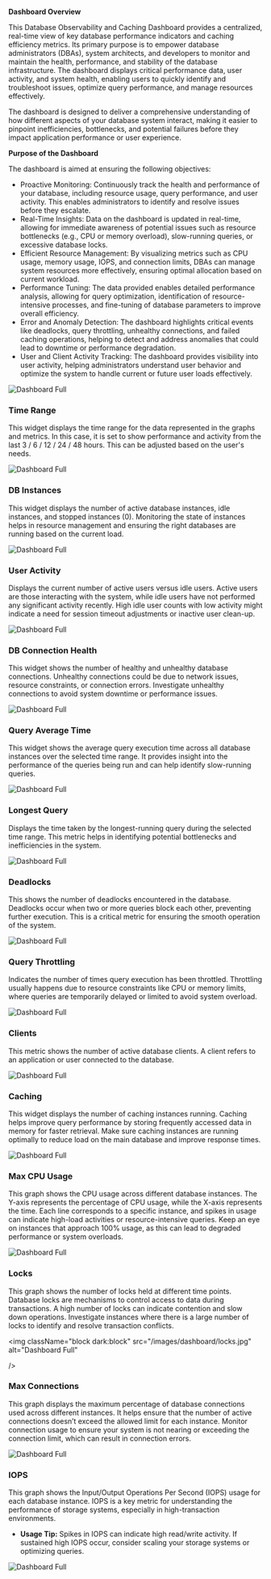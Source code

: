 
**Dashboard Overview**

This Database Observability and Caching Dashboard provides a centralized, real-time view of key database performance indicators and caching efficiency metrics. Its primary purpose is to empower database administrators (DBAs), system architects, and developers to monitor and maintain the health, performance, and stability of the database infrastructure. The dashboard displays critical performance data, user activity, and system health, enabling users to quickly identify and troubleshoot issues, optimize query performance, and manage resources effectively.

The dashboard is designed to deliver a comprehensive understanding of how different aspects of your database system interact, making it easier to pinpoint inefficiencies, bottlenecks, and potential failures before they impact application performance or user experience.

**Purpose of the Dashboard**

The dashboard is aimed at ensuring the following objectives:

+ Proactive Monitoring: Continuously track the health and performance of your database, including resource usage, query performance, and user activity. This enables administrators to identify and resolve issues before they escalate.
+ Real-Time Insights: Data on the dashboard is updated in real-time, allowing for immediate awareness of potential issues such as resource bottlenecks (e.g., CPU or memory overload), slow-running queries, or excessive database locks.
+ Efficient Resource Management: By visualizing metrics such as CPU usage, memory usage, IOPS, and connection limits, DBAs can manage system resources more effectively, ensuring optimal allocation based on current workload.
+	Performance Tuning: The data provided enables detailed performance analysis, allowing for query optimization, identification of resource-intensive processes, and fine-tuning of database parameters to improve overall efficiency.
+	Error and Anomaly Detection: The dashboard highlights critical events like deadlocks, query throttling, unhealthy connections, and failed caching operations, helping to detect and address anomalies that could lead to downtime or performance degradation.
+	User and Client Activity Tracking: The dashboard provides visibility into user activity, helping administrators understand user behavior and optimize the system to handle current or future user loads effectively.

<img
  className="block dark:block"
  src="/images/dashboard/full.jpg"
  alt="Dashboard Full"
/>  

### Time Range

This widget displays the time range for the data represented in the graphs and metrics. In this case, it is set to show performance and activity from the last 3 / 6 / 12 / 24 / 48 hours. This can be adjusted based on the user's needs.

<img
  className="block dark:block"
  src="/images/dashboard/time-range.jpg"
  alt="Dashboard Full"
  width={350}
/> 

### DB Instances

This widget displays the number of active database instances, idle instances, and stopped instances (0). Monitoring the state of instances helps in resource management and ensuring the right databases are running based on the current load.

<img
  className="block dark:block"
  src="/images/dashboard/db-instances.jpg"
  alt="Dashboard Full"
  width={250}
/> 

### User Activity

Displays the current number of active users versus idle users. Active users are those interacting with the system, while idle users have not performed any significant activity recently.
High idle user counts with low activity might indicate a need for session timeout adjustments or inactive user clean-up.

<img
  className="block dark:block"
  src="/images/dashboard/user-activity.jpg"
  alt="Dashboard Full"
  width={250}
/> 

### DB Connection Health

This widget shows the number of healthy and unhealthy database connections. Unhealthy connections could be due to network issues, resource constraints, or connection errors.
Investigate unhealthy connections to avoid system downtime or performance issues.

<img
  className="block dark:block"
  src="/images/dashboard/connection-health.jpg"
  alt="Dashboard Full"
  width={250}
/> 

### Query Average Time

This widget shows the average query execution time across all database instances over the selected time range. It provides insight into the performance of the queries being run and can help identify slow-running queries.

<img
  className="block dark:block"
  src="/images/dashboard/query-avg.jpg"
  alt="Dashboard Full"
  width={250}
/> 

### Longest Query

Displays the time taken by the longest-running query during the selected time range. This metric helps in identifying potential bottlenecks and inefficiencies in the system.

<img
  className="block dark:block"
  src="/images/dashboard/longest-query.jpg"
  alt="Dashboard Full"
  width={250}
/> 

### Deadlocks

This shows the number of deadlocks encountered in the database. Deadlocks occur when two or more queries block each other, preventing further execution. This is a critical metric for ensuring the smooth operation of the system.

<img
  className="block dark:block"
  src="/images/dashboard/deadlocks.jpg"
  alt="Dashboard Full"
  width={250}
/> 

### Query Throttling

Indicates the number of times query execution has been throttled. Throttling usually happens due to resource constraints like CPU or memory limits, where queries are temporarily delayed or limited to avoid system overload.

<img
  className="block dark:block"
  src="/images/dashboard/query-throtteling.jpg"
  alt="Dashboard Full"
  width={250}
/> 

### Clients

This metric shows the number of active database clients. A client refers to an application or user connected to the database.

<img
  className="block dark:block"
  src="/images/dashboard/clients.jpg"
  alt="Dashboard Full"
  width={250}
/> 

### Caching

This widget displays the number of caching instances running. Caching helps improve query performance by storing frequently accessed data in memory for faster retrieval.
Make sure caching instances are running optimally to reduce load on the main database and improve response times.

<img
  className="block dark:block"
  src="/images/dashboard/caching.jpg"
  alt="Dashboard Full"
  width={250}
/> 

### Max CPU Usage

This graph shows the CPU usage across different database instances. The Y-axis represents the percentage of CPU usage, while the X-axis represents the time. Each line corresponds to a specific instance, and spikes in usage can indicate high-load activities or resource-intensive queries.
Keep an eye on instances that approach 100% usage, as this can lead to degraded performance or system overloads.

<img
  className="block dark:block"
  src="/images/dashboard/max-cpu.jpg"
  alt="Dashboard Full"
/> 

### Locks

This graph shows the number of locks held at different time points. Database locks are mechanisms to control access to data during transactions. A high number of locks can indicate contention and slow down operations.
Investigate instances where there is a large number of locks to identify and resolve transaction conflicts.

<img
  className="block dark:block"
  src="/images/dashboard/locks.jpg"
  alt="Dashboard Full"

/> 

### Max Connections

This graph displays the maximum percentage of database connections used across different instances. It helps ensure that the number of active connections doesn’t exceed the allowed limit for each instance.
Monitor connection usage to ensure your system is not nearing or exceeding the connection limit, which can result in connection errors.

<img
  className="block dark:block"
  src="/images/dashboard/max-connections.jpg"
  alt="Dashboard Full"
/> 

### IOPS

This graph shows the Input/Output Operations Per Second (IOPS) usage for each database instance. IOPS is a key metric for understanding the performance of storage systems, especially in high-transaction environments.
- **Usage Tip:** Spikes in IOPS can indicate high read/write activity. If sustained high IOPS occur, consider scaling your storage systems or optimizing queries.

<img
  className="block dark:block"
  src="/images/dashboard/iops.jpg"
  alt="Dashboard Full"
/>  